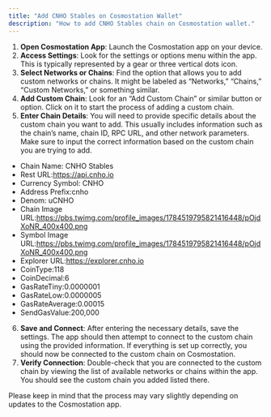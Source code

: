 ```yaml
---
title: "Add CNHO Stables on Cosmostation Wallet"
description: "How to add CNHO Stables chain on Cosmostation wallet."
---
```


1. **Open Cosmostation App**: Launch the Cosmostation app on your device.
2. **Access Settings**: Look for the settings or options menu within the app. This is typically represented by a gear or three vertical dots icon.
3. **Select Networks or Chains**: Find the option that allows you to add custom networks or chains. It might be labeled as “Networks,” “Chains,” “Custom Networks,” or something similar.
4. **Add Custom Chain**: Look for an “Add Custom Chain” or similar button or option. Click on it to start the process of adding a custom chain.
5. **Enter Chain Details**: You will need to provide specific details about the custom chain you want to add. This usually includes information such as the chain’s name, chain ID, RPC URL, and other network parameters. Make sure to input the correct information based on the custom chain you are trying to add.

- Chain Name: CNHO Stables
- Rest URL:[<u>https://api.cnho.io</u>](https://api.cnho.io)
- Currency Symbol: CNHO
- Address Prefix:cnho
- Denom: uCNHO
- Chain Image URL:[<u>https://pbs.twimg.com/profile_images/1784519795821416448/pOjdXoNR_400x400.png</u>](https://pbs.twimg.com/profile_images/1784519795821416448/pOjdXoNR_400x400.png)
- Symbol Image URL:[<u>https://pbs.twimg.com/profile_images/1784519795821416448/pOjdXoNR_400x400.png</u>](https://pbs.twimg.com/profile_images/1784519795821416448/pOjdXoNR_400x400.png)
- Explorer URL:[<u>https://explorer.cnho.io</u>](https://explorer.cnho.io)
- CoinType:118
- CoinDecimal:6
- GasRateTiny:0.0000001
- GasRateLow:0.0000005
- GasRateAverage:0.00015
- SendGasValue:200,000

6. **Save and Connect**: After entering the necessary details, save the settings. The app should then attempt to connect to the custom chain using the provided information. If everything is set up correctly, you should now be connected to the custom chain on Cosmostation.
7. **Verify Connection**: Double-check that you are connected to the custom chain by viewing the list of available networks or chains within the app. You should see the custom chain you added listed there.

Please keep in mind that the process may vary slightly depending on updates to the Cosmostation app.